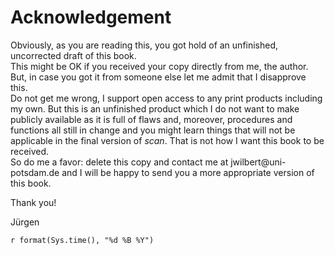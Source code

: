 
# Acknowledgement {-}

Obviously, as you are reading this, you got hold of an unfinished, uncorrected draft of this book.  
This might be OK if you received your copy directly from me, the author. But, in case you got it from someone else let me admit that I disapprove this.  
Do not get me wrong, I support open access to any print products including my own. But this is an unfinished product which I do not want to make publicly available as it is full of flaws and, moreover, procedures and functions all still in change and you might learn things that will not be applicable in the final version of *scan*. 
That is not how I want this book to be received.  
So do me a favor:
  delete this copy and contact me at jwilbert@uni-potsdam.de and I will be happy to send you a more appropriate version of this book.  

Thank you!
  
  Jürgen  

`r format(Sys.time(), "%d %B %Y")`
